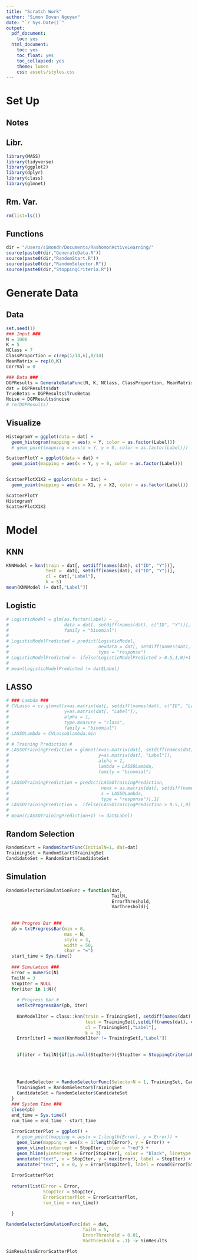 ```yaml
---
title: "Scratch Work"
author: "Simon Dovan Nguyen"
date: "`r Sys.Date()`"
output:
  pdf_document:
    toc: yes
  html_document:
    toc: yes
    toc_float: yes
    toc_collapsed: yes
    theme: lumen
    css: assets/styles.css
---
```


# Set Up
## Notes

## Libr.
```r
library(MASS)
library(tidyverse)
library(ggplot2)
library(dplyr)
library(class)
library(glmnet)
```

## Rm. Var.
```r
rm(list=ls())
```

## Functions
```r
dir = "/Users/simondn/Documents/RashomonActiveLearning/"
source(paste0(dir,"GenerateData.R"))
source(paste0(dir,"RandomStart.R"))
source(paste0(dir,"RandomSelector.R"))
source(paste0(dir,"StoppingCriteria.R"))
```

# Generate Data

## Data
```r
set.seed(1)
### Input ###
N = 1000
K = 5
NClass = 7
ClassProportion = c(rep(1/14,6),8/14)
MeanMatrix = rep(0,K)
CorrVal = 0

### Data ###
DGPResults = GenerateDataFunc(N, K, NClass, ClassProportion, MeanMatrix, CorrVal)
dat = DGPResults$dat
TrueBetas = DGPResults$TrueBetas
Noise = DGPResults$noise
# rm(DGPResults)
```

## Visualize
```r
HistogramY = ggplot(data = dat) +
  geom_histogram(mapping = aes(x = Y, color = as.factor(Label)))
  # geom_point(mapping = aes(x = Y, y = 0, color = as.factor(Label))) 

ScatterPlotY = ggplot(data = dat) +
  geom_point(mapping = aes(x = Y, y = 0, color = as.factor(Label)))


ScatterPlotX1X2 = ggplot(data = dat) +
  geom_point(mapping = aes(x = X1, y = X2, color = as.factor(Label))) 

ScatterPlotY
HistogramY
ScatterPlotX1X2
```

# Model
## KNN
```r
KNNModel = knn(train = dat[, setdiff(names(dat), c("ID", "Y"))],
               test =  dat[, setdiff(names(dat), c("ID", "Y"))],
               cl = dat[,"Label"],
               k = 5)
mean(KNNModel != dat[,"Label"])
```


## Logistic
```r
# LogisticModel = glm(as.factor(Label) ~ ., 
#                     data = dat[, setdiff(names(dat), c("ID", "Y"))],
#                     family = "binomial")
# 
# LogisticModelPredicted = predict(LogisticModel,
#                                  newdata = dat[, setdiff(names(dat), c("ID", "Y"))],
#                                  type = "response")
# LogisticModelPredicted <- ifelse(LogisticModelPredicted > 0.5,1,0)+1
# 
# mean(LogisticModelPredicted != dat$Label)
```


## LASSO
```r
# ### Lambda ###
# CVLasso = cv.glmnet(x=as.matrix(dat[, setdiff(names(dat), c("ID", "Label", "Y"))]), 
#                     y=as.matrix(dat[, "Label"]), 
#                     alpha = 1,
#                     type.measure = "class",
#                     family = "binomial")
# LASSOLambda = CVLasso$lambda.min
# 
# # Training Prediction #
# LASSOTrainingPrediction = glmnet(x=as.matrix(dat[, setdiff(names(dat), c("ID", "Label", "Y"))]), 
#                                  y=as.matrix(dat[, "Label"]), 
#                                  alpha = 1,
#                                  lambda = LASSOLambda,
#                                  family = "binomial")
# 
# LASSOTrainingPrediction = predict(LASSOTrainingPrediction, 
#                                   newx = as.matrix(dat[, setdiff(names(dat), c("ID", "Label", "Y"))]), 
#                                   s = LASSOLambda,
#                                   type = "response")[,1]
# LASSOTrainingPrediction =  ifelse(LASSOTrainingPrediction > 0.5,1,0)
# 
# mean((LASSOTrainingPrediction+1) != dat$Label)
```

## Random Selection
```r
RandomStart = RandomStartFunc(InitialN=1, dat=dat)
TrainingSet = RandomStart$TrainingSet
CandidateSet = RandomStart$CandidateSet
```

## Simulation

```r
RandomSelectorSimulationFunc = function(dat,
                                        TailN,
                                        ErrorThreshold,
                                        VarThreshold){
  
  
  ### Progres Bar ###
  pb = txtProgressBar(min = 0, 
                      max = N,
                      style = 3,  
                      width = 50,
                      char = "=")
  start_time = Sys.time()
  
  ### Simulation ###
  Error = numeric(N)
  TailN = 3
  StopIter = NULL
  for(iter in 1:N){
    
    # Progress Bar #
    setTxtProgressBar(pb, iter)
  
    KnnModelIter = class::knn(train = TrainingSet[, setdiff(names(dat), c("Y","ID"))], 
                              test = TrainingSet[,setdiff(names(dat), c("Y","ID"))], 
                              cl = TrainingSet[,"Label"], 
                              k = 3)
    Error[iter] = mean(KnnModelIter != TrainingSet[,"Label"])
    
    
    if(iter > TailN){if(is.null(StopIter)){StopIter = StoppingCriteriaFunc(ErrorVector = Error[1:iter], 
                                                                           ErrorThreshold = 0.05, 
                                                                           VarThreshold = 0.01, 
                                                                           TailN = 10)}}
    
    RandomSelector = RandomSelectorFunc(SelectorN = 1, TrainingSet, CandidateSet)
    TrainingSet = RandomSelector$TrainingSet
    CandidateSet = RandomSelector$CandidateSet
  }
  ### System Time ###
  close(pb)
  end_time = Sys.time()
  run_time = end_time - start_time
  
  ErrorScatterPlot = ggplot() +
    # geom_point(mapping = aes(x = 1:length(Error), y = Error)) + 
    geom_line(mapping = aes(x = 1:length(Error), y = Error)) + 
    geom_vline(xintercept = StopIter, color = "red") + 
    geom_hline(yintercept = Error[StopIter], color = "black", linetype = "dotted", alpha = 0.4) + 
    annotate("text", x = StopIter, y = max(Error), label = StopIter) + 
    annotate("text", x = 0, y = Error[StopIter], label = round(Error[StopIter],3))
  
  ErrorScatterPlot
  
  return(list(Error = Error,
              StopIter = StopIter,
              ErrorScatterPlot = ErrorScatterPlot,
              run_time = run_time))
    
  }
```

```r
RandomSelectorSimulationFunc(dat = dat,
                             TailN = 5,
                             ErrorThreshold = 0.01,
                             VarThreshold = .1) -> SimResults
```

```r
SimResults$ErrorScatterPlot
```



















